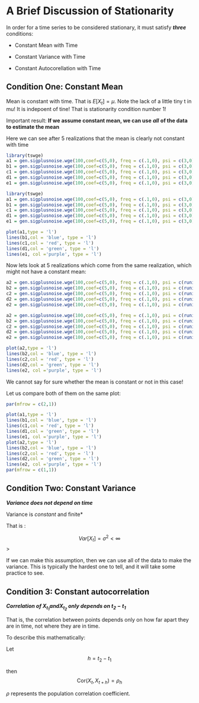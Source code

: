 # A Brief Discussion of Stationarity 

In order for a time series to be considered stationary, it must satisfy ***three*** conditions:

* Constant Mean with Time

* Constant Variance with Time

* Constant Autocorellation with Time

## Condition One: Constant Mean 


Mean is constant with time. That is $E[X_t] = \mu$. Note the lack of a little tiny t in mu! It is indepoent of tine! That is stationarity condition number 1!

Important result: 
**If we assume constant mean, we can use** ***all*** **of the data to estimate the mean**

Here we can see after 5 realizations that the mean is clearly not constant with time

```r
library(tswge)
a1 = gen.sigplusnoise.wge(100,coef=c(5,0), freq = c(.1,0), psi = c(3,0), vara = 3, plot =F)
b1 = gen.sigplusnoise.wge(100,coef=c(5,0), freq = c(.1,0), psi = c(3,0), vara = 3, plot =F)
c1 = gen.sigplusnoise.wge(100,coef=c(5,0), freq = c(.1,0), psi = c(3,0), vara = 3, plot =F)
d1 = gen.sigplusnoise.wge(100,coef=c(5,0), freq = c(.1,0), psi = c(3,0), vara = 3, plot =F)
e1 = gen.sigplusnoise.wge(100,coef=c(5,0), freq = c(.1,0), psi = c(3,0), vara = 3, plot =F)
```

```r
library(tswge)
a1 = gen.sigplusnoise.wge(100,coef=c(5,0), freq = c(.1,0), psi = c(3,0), vara = 3, plot =F)
b1 = gen.sigplusnoise.wge(100,coef=c(5,0), freq = c(.1,0), psi = c(3,0), vara = 3, plot =F)
c1 = gen.sigplusnoise.wge(100,coef=c(5,0), freq = c(.1,0), psi = c(3,0), vara = 3, plot =F)
d1 = gen.sigplusnoise.wge(100,coef=c(5,0), freq = c(.1,0), psi = c(3,0), vara = 3, plot =F)
e1 = gen.sigplusnoise.wge(100,coef=c(5,0), freq = c(.1,0), psi = c(3,0), vara = 3, plot =F)
```


```r
plot(a1,type = 'l')
lines(b1,col = 'blue', type = 'l')
lines(c1,col = 'red', type = 'l')
lines(d1,col = 'green', type = 'l')
lines(e1, col ='purple', type = 'l')

```

Now lets look at 5 realizations which come from the same realization, which might not have a constant mean:


```r
a2 = gen.sigplusnoise.wge(100,coef=c(5,0), freq = c(.1,0), psi = c(runif(1,0,2*pi),0), vara = 3, plot =F)
b2 = gen.sigplusnoise.wge(100,coef=c(5,0), freq = c(.1,0), psi = c(runif(1,0,2*pi),0), vara = 3, plot =F)
c2 = gen.sigplusnoise.wge(100,coef=c(5,0), freq = c(.1,0), psi = c(runif(1,0,2*pi),0), vara = 3, plot =F)
d2 = gen.sigplusnoise.wge(100,coef=c(5,0), freq = c(.1,0), psi = c(runif(1,0,2*pi),0), vara = 3, plot =F)
e2 = gen.sigplusnoise.wge(100,coef=c(5,0), freq = c(.1,0), psi = c(runif(1,0,2*pi),0), vara = 3, plot =F)

```


```r
a2 = gen.sigplusnoise.wge(100,coef=c(5,0), freq = c(.1,0), psi = c(runif(1,0,2*pi),0), vara = 3, plot =F)
b2 = gen.sigplusnoise.wge(100,coef=c(5,0), freq = c(.1,0), psi = c(runif(1,0,2*pi),0), vara = 3, plot =F)
c2 = gen.sigplusnoise.wge(100,coef=c(5,0), freq = c(.1,0), psi = c(runif(1,0,2*pi),0), vara = 3, plot =F)
d2 = gen.sigplusnoise.wge(100,coef=c(5,0), freq = c(.1,0), psi = c(runif(1,0,2*pi),0), vara = 3, plot =F)
e2 = gen.sigplusnoise.wge(100,coef=c(5,0), freq = c(.1,0), psi = c(runif(1,0,2*pi),0), vara = 3, plot =F)
```

```r
plot(a2,type = 'l')
lines(b2,col = 'blue', type = 'l')
lines(c2,col = 'red', type = 'l')
lines(d2,col = 'green', type = 'l')
lines(e2, col ='purple', type = 'l')

```


We cannot say for sure whether the mean is constant or not in this case!


Let us compare both of them on the same plot:

```r
par(mfrow = c(2,1))

plot(a1,type = 'l')
lines(b1,col = 'blue', type = 'l')
lines(c1,col = 'red', type = 'l')
lines(d1,col = 'green', type = 'l')
lines(e1, col ='purple', type = 'l')
plot(a2,type = 'l')
lines(b2,col = 'blue', type = 'l')
lines(c2,col = 'red', type = 'l')
lines(d2,col = 'green', type = 'l')
lines(e2, col ='purple', type = 'l')
par(mfrow = c(1,1))
```


## Condition Two: Constant Variance


***Variance does not depend on time***

Variance is *constant* and finite*

That is :

$$Var[X_t] = \sigma^2 < \infty$$ >

If we can make this assumption, then we can use all of the data to make the variance. 
This is typically the hardest one to tell, and it will take some practice to see.

## Condition 3: Constant autocorrelation

***Correlation of $X_{t_1} and X_{t_2}$ only depends on $t_2 - t_1$***

That is, the correlation between points depends only on how far apart they are in time, not where they are in time.

To describe this mathematically:

Let $$h = t_2 - t_1$$

then
$$\mathrm{Cor}\left(X_t,X_{t+h}\right) = \rho_h$$

$\rho$ represents the population correlation coefficient.

